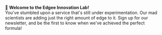 <Note>🔬 **Welcome to the Edgee Innovation Lab!**<br /> You've stumbled upon a service that's still under experimentation.
  Our mad scientists are adding just the right amount of edge to it. Sign up for our newsletter,
  and be the first to know when we've achieved the perfect formula!</Note>
